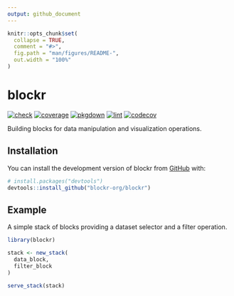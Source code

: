 ```yaml
---
output: github_document
---
```


<!-- README.md is generated from README.Rmd. Please edit that file -->

```r
knitr::opts_chunk$set(
  collapse = TRUE,
  comment = "#>",
  fig.path = "man/figures/README-",
  out.width = "100%"
)
```

# blockr

<!-- badges: start -->
[![check](https://github.com/blockr-org/blockr/actions/workflows/check.yml/badge.svg)](https://github.com/blockr-org/blockr/actions/workflows/check.yml)
[![coverage](https://github.com/blockr-org/blockr/actions/workflows/coverage.yml/badge.svg)](https://github.com/blockr-org/blockr/actions/workflows/coverage.yml)
[![pkgdown](https://github.com/blockr-org/blockr/actions/workflows/pkgdown.yml/badge.svg)](https://github.com/blockr-org/blockr/actions/workflows/pkgdown.yml)
[![lint](https://github.com/blockr-org/blockr/actions/workflows/lint.yml/badge.svg)](https://github.com/blockr-org/blockr/actions/workflows/lint.yml)
[![codecov](https://codecov.io/gh/blockr-org/blockr/graph/badge.svg?token=988fQI8MPx)](https://codecov.io/gh/blockr-org/blockr)
<!-- badges: end -->

Building blocks for data manipulation and visualization operations.

## Installation

You can install the development version of blockr from [GitHub](https://github.com/) with:

```r
# install.packages("devtools")
devtools::install_github("blockr-org/blockr")
```

## Example

A simple stack of blocks providing a dataset selector and a filter operation.

```r
library(blockr)

stack <- new_stack(
  data_block,
  filter_block
)

serve_stack(stack)
```
